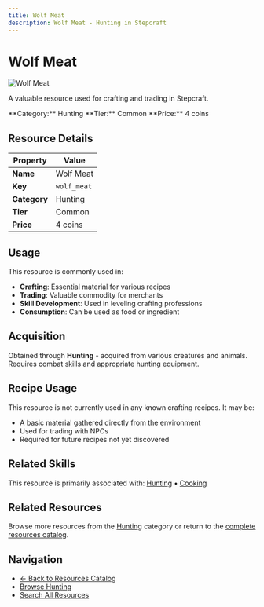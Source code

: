 ```yaml
---
title: Wolf Meat
description: Wolf Meat - Hunting in Stepcraft
---
```


# Wolf Meat

<div className="flex items-start gap-6 mb-8">
  <div className="flex-shrink-0">
    <img src="/assets/resources/hunting/wolf_meat.png" alt="Wolf Meat" className="w-24 h-24 border rounded-lg" />
  </div>
  <div className="flex-1">
    <div className="space-y-2">
      <p className="text-lg text-muted-foreground">A valuable resource used for crafting and trading in Stepcraft.</p>
      <div className="flex flex-wrap gap-4 text-sm">
        <span className="px-2 py-1 bg-blue-100 dark:bg-blue-900 rounded-md">
          **Category:** Hunting
        </span>
        <span className="px-2 py-1 bg-gray-100 dark:bg-gray-900 rounded-md">
          **Tier:** Common
        </span>
        <span className="px-2 py-1 bg-green-100 dark:bg-green-900 rounded-md">
          **Price:** 4 coins
        </span>
      </div>
    </div>
  </div>
</div>

## Resource Details

| Property | Value |
|----------|-------|
| **Name** | Wolf Meat |
| **Key** | `wolf_meat` |
| **Category** | Hunting |
| **Tier** | Common |
| **Price** | 4 coins |


## Usage

This resource is commonly used in:

- **Crafting**: Essential material for various recipes
- **Trading**: Valuable commodity for merchants
- **Skill Development**: Used in leveling crafting professions
- **Consumption**: Can be used as food or ingredient

## Acquisition

Obtained through **Hunting** - acquired from various creatures and animals. Requires combat skills and appropriate hunting equipment.


## Recipe Usage

This resource is not currently used in any known crafting recipes. It may be:
- A basic material gathered directly from the environment
- Used for trading with NPCs
- Required for future recipes not yet discovered


## Related Skills

This resource is primarily associated with: [Hunting](/docs/skills/individual/hunting) • [Cooking](/docs/skills/individual/cooking)

## Related Resources

Browse more resources from the [Hunting](/docs/resources#hunting) category or return to the [complete resources catalog](/docs/resources).

## Navigation

- [← Back to Resources Catalog](/docs/resources)
- [Browse Hunting](/docs/resources#hunting)
- [Search All Resources](/search)
